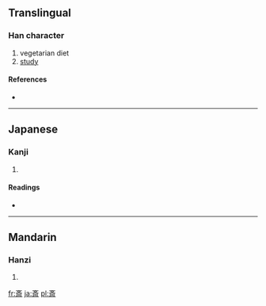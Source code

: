 {{see|齋}}
==Translingual==

===Han character===
{{Han char|rn=67|rad=文|as=07|sn=11|four=|canj=卜大中一中 (YKLML)}}

# vegetarian diet
# [[study]]

====References====
* {{Han ref|kx=0477.091|dkj=13467|dj=0835.080|hdz=32170.111|uh=658E|ud=25998}}

----

==Japanese==

===Kanji===
{{ja-kanji|grade=c|rs=文07}}

# {{defn|Japanese}}

====Readings====
* {{ja-readings|on=[[さい]] (sai)|kun=[[ものいみ]] (monoimi), [[つつしむ]] (tsutsushimu), [[とき]] (toki)}}

----

==Mandarin==

===Hanzi===
{{cmn-hanzi|pin=[[zhāi]] ([[zhai1]])|wg=chai<sup>1</sup>}}

# {{defn|Mandarin}}

[[fr:斎]]
[[ja:斎]]
[[pl:斎]]